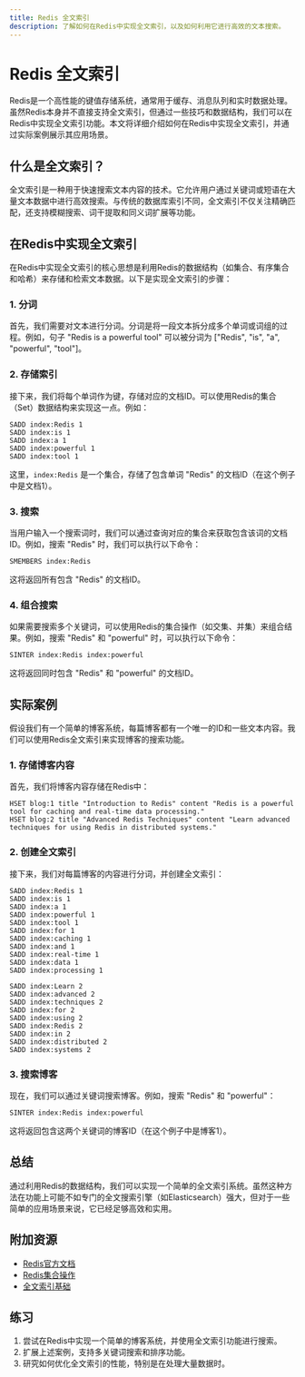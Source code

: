 ```yaml
---
title: Redis 全文索引
description: 了解如何在Redis中实现全文索引，以及如何利用它进行高效的文本搜索。
---
```


# Redis 全文索引

Redis是一个高性能的键值存储系统，通常用于缓存、消息队列和实时数据处理。虽然Redis本身并不直接支持全文索引，但通过一些技巧和数据结构，我们可以在Redis中实现全文索引功能。本文将详细介绍如何在Redis中实现全文索引，并通过实际案例展示其应用场景。

## 什么是全文索引？

全文索引是一种用于快速搜索文本内容的技术。它允许用户通过关键词或短语在大量文本数据中进行高效搜索。与传统的数据库索引不同，全文索引不仅关注精确匹配，还支持模糊搜索、词干提取和同义词扩展等功能。

## 在Redis中实现全文索引

在Redis中实现全文索引的核心思想是利用Redis的数据结构（如集合、有序集合和哈希）来存储和检索文本数据。以下是实现全文索引的步骤：

### 1. 分词

首先，我们需要对文本进行分词。分词是将一段文本拆分成多个单词或词组的过程。例如，句子 "Redis is a powerful tool" 可以被分词为 ["Redis", "is", "a", "powerful", "tool"]。

### 2. 存储索引

接下来，我们将每个单词作为键，存储对应的文档ID。可以使用Redis的集合（Set）数据结构来实现这一点。例如：

```redis
SADD index:Redis 1
SADD index:is 1
SADD index:a 1
SADD index:powerful 1
SADD index:tool 1
```

这里，`index:Redis` 是一个集合，存储了包含单词 "Redis" 的文档ID（在这个例子中是文档1）。

### 3. 搜索

当用户输入一个搜索词时，我们可以通过查询对应的集合来获取包含该词的文档ID。例如，搜索 "Redis" 时，我们可以执行以下命令：

```redis
SMEMBERS index:Redis
```

这将返回所有包含 "Redis" 的文档ID。

### 4. 组合搜索

如果需要搜索多个关键词，可以使用Redis的集合操作（如交集、并集）来组合结果。例如，搜索 "Redis" 和 "powerful" 时，可以执行以下命令：

```redis
SINTER index:Redis index:powerful
```

这将返回同时包含 "Redis" 和 "powerful" 的文档ID。

## 实际案例

假设我们有一个简单的博客系统，每篇博客都有一个唯一的ID和一些文本内容。我们可以使用Redis全文索引来实现博客的搜索功能。

### 1. 存储博客内容

首先，我们将博客内容存储在Redis中：

```redis
HSET blog:1 title "Introduction to Redis" content "Redis is a powerful tool for caching and real-time data processing."
HSET blog:2 title "Advanced Redis Techniques" content "Learn advanced techniques for using Redis in distributed systems."
```

### 2. 创建全文索引

接下来，我们对每篇博客的内容进行分词，并创建全文索引：

```redis
SADD index:Redis 1
SADD index:is 1
SADD index:a 1
SADD index:powerful 1
SADD index:tool 1
SADD index:for 1
SADD index:caching 1
SADD index:and 1
SADD index:real-time 1
SADD index:data 1
SADD index:processing 1

SADD index:Learn 2
SADD index:advanced 2
SADD index:techniques 2
SADD index:for 2
SADD index:using 2
SADD index:Redis 2
SADD index:in 2
SADD index:distributed 2
SADD index:systems 2
```

### 3. 搜索博客

现在，我们可以通过关键词搜索博客。例如，搜索 "Redis" 和 "powerful"：

```redis
SINTER index:Redis index:powerful
```

这将返回包含这两个关键词的博客ID（在这个例子中是博客1）。

## 总结

通过利用Redis的数据结构，我们可以实现一个简单的全文索引系统。虽然这种方法在功能上可能不如专门的全文搜索引擎（如Elasticsearch）强大，但对于一些简单的应用场景来说，它已经足够高效和实用。

## 附加资源

- [Redis官方文档](https://redis.io/documentation)
- [Redis集合操作](https://redis.io/commands#set)
- [全文索引基础](https://en.wikipedia.org/wiki/Full-text_search)

## 练习

1. 尝试在Redis中实现一个简单的博客系统，并使用全文索引功能进行搜索。
2. 扩展上述案例，支持多关键词搜索和排序功能。
3. 研究如何优化全文索引的性能，特别是在处理大量数据时。
